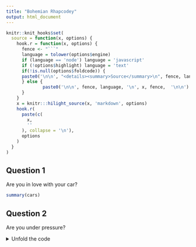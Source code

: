 ```yaml
---
title: "Bohemian Rhapcodey"
output: html_document
---
```


```r
knitr::knit_hooks$set(
  source = function(x, options) {
    hook.r = function(x, options) {
      fence <- "```"
      language = tolower(options$engine)
      if (language == 'node') language = 'javascript'
      if (!options$highlight) language = 'text'
      if(!is.null(options$foldcode)) {
      paste0('\n\n', "<details><summary>Source</summary>\n", fence, language, '\n', x, fence,  '\n\n', "</details>\n")
      } else {
              paste0('\n\n', fence, language, '\n', x, fence,  '\n\n')
      }
    }
    x = knitr:::hilight_source(x, 'markdown', options)
    hook.r(
      paste(c(
        x, 
        ''
      ), collapse = '\n'), 
      options
    )
  }
)
```

## Question 1

Are you in love with your car?


  ```r
  summary(cars)
  ```


## Question 2

Are you under pressure?

<details>
  <summary>Unfold the code</summary>
  ```r
  plot(pressure)
  ```
</details>